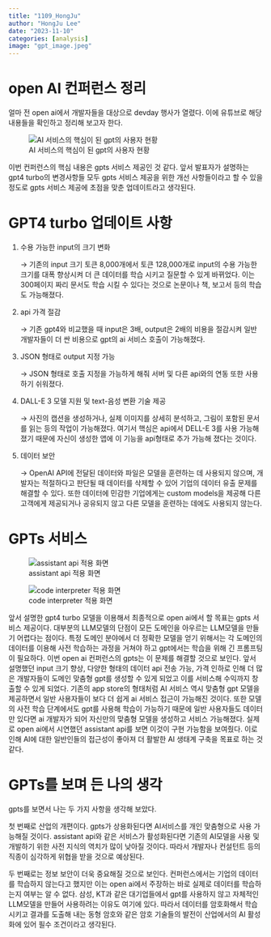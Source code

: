 ```yaml
---
title: "1109_HongJu"
author: "HongJu Lee"
date: "2023-11-10"
categories: [analysis]
image: "gpt_image.jpeg"
---
```


# open AI 컨퍼런스 정리

얼마 전 open ai에서 개발자들을 대상으로 devday 행사가 열렸다. 이에 유튜브로 해당 내용들을 확인하고 정리해 보고자 한다. 

![AI 서비스의 핵심이 된 gpt의 사용자 현황](gpt_users.png)


이번 컨퍼런스의 핵심 내용은 gpts 서비스 제공인 것 같다. 앞서 발표자가 설명하는 gpt4 turbo의 변경사항들 모두 gpts 서비스 제공을 위한 개선 사항들이라고 할 수 있을 정도로 gpts 서비스 제공에 초점을 맞춘 업데이트라고 생각된다. 

# GPT4 turbo 업데이트 사항

1. 수용 가능한 input의 크기 변화
    
    → 기존의 input 크기 토큰 8,000개에서 토큰 128,000개로 input의 수용 가능한 크기를 대폭 향상시켜 더 큰 데이터를 학습 시키고 질문할 수 있게 바뀌었다. 이는 300페이지 짜리 문서도 학습 시킬 수 있다는 것으로 논문이나 책, 보고서 등의 학습도 가능해졌다.
    
2. api 가격 절감
    
    → 기존 gpt4와 비교했을 때 input은 3배, output은 2배의 비용을 절감시켜 일반 개발자들이 더 싼 비용으로 gpt의 ai 서비스 호출이 가능해졌다.
    
3. JSON 형태로 output 지정 가능
    
    → JSON 형태로 호출 지정을 가능하게 해줘 서버 및 다른 api와의 연동 또한 사용하기 쉬워졌다.
    
4. DALL-E 3 모델 지원 및 text-음성 변환 기술 제공
    
    → 사진의 캡션을 생성하거나, 실제 이미지를 상세히 분석하고, 그림이 포함된 문서를 읽는 등의 작업이 가능해졌다. 여기서 핵심은 api에서 DELL-E 3를 사용 가능해 졌기 때문에 자신이 생성한 앱에 이 기능을 api형태로 추가 가능해 졌다는 것이다.
    
5. 데이터 보안
    
    → OpenAI API에 전달된 데이터와 파일은 모델을 훈련하는 데 사용되지 않으며, 개발자는 적절하다고 판단될 때 데이터를 삭제할 수 있어 기업의 데이터 유출 문제를 해결할 수 있다. 또한 데이터에 민감한 기업에게는 custom models을 제공해 다른 고객에게 제공되거나 공유되지 않고 다른 모델을 훈련하는 데에도 사용되지 않는다.
    

# GPTs 서비스

![assistant api 적용 화면](gpt_assistant1.png)

![code interpreter 적용 화면](gpt_code_interpreter.png)

 앞서 설명한 gpt4 turbo 모델을 이용해서 최종적으로 open ai에서 할 목표는 gpts 서비스 제공이다. 대부분의 LLM모델의 단점이 모든 도메인을 아우르는 LLM모델을 만들기 어렵다는 점이다. 특정 도메인 분야에서 더 정확한 모델을 얻기 위해서는 각 도메인의 데이터를 이용해 사전 학습하는 과정을 거쳐야  하고 gpt에서는 학습을 위해 긴 프롬프팅이 필요하다. 이번 open ai 컨퍼런스의 gpts는 이 문제를 해결할 것으로 보인다. 앞서 설명했던 input 크기 향상, 다양한 형태의 데이터 api 전송 가능, 가격 인하로 인해 더 많은 개발자들이 도메인 맞춤형 gpt를 생성할 수 있게 되었고 이를 서비스해 수익까지 창출할 수 있게 되었다. 기존의 app store의 형태처럼 AI 서비스 역시 맞춤형 gpt 모델을 제공하면서 일반 사용자들이 보다 더 쉽게 ai 서비스 접근이 가능해진 것이다. 또한 모델의 사전 학습 단계에서도 gpt를 사용해 학습이 가능하기 때문에 일반 사용자들도 데이터만 있다면 ai 개발자가 되어 자신만의 맞춤형 모델을 생성하고 서비스 가능해졌다. 실제로 open ai에서 시연했던 assistant api를 보면 이것이 구현 가능함을 보여줬다. 이로 인해 AI에 대한 일반인들의 접근성이 좋아져 더 활발한 AI 생태계 구축을 목표로 하는 것 같다.

# GPTs를 보며 든 나의 생각

gpts를 보면서 나는 두 가지 사항을 생각해 보았다. 

 첫 번째로 산업의 개편이다. gpts가 상용화된다면 AI서비스를 개인 맞춤형으로 사용 가능해질 것이다. assistant api와 같은  서비스가 활성화된다면 기존의 AI모델을 사용 및 개발하기 위한 사전 지식의 역치가 많이 낮아질 것이다. 따라서 개발자나 컨설턴트 등의 직종이 심각하게 위협을 받을 것으로 예상된다. 

 두 번째로는 정보 보안이 더욱 중요해질 것으로 보인다. 컨퍼런스에서는 기업의 데이터를 학습하지 않는다고 했지만 이는 open ai에서 주장하는 바로 실제로 데이터를 학습하는지 여부는 알 수 없다. 삼성, KT과 같은 대기업들에서 gpt를 사용하지 않고 자체적인 LLM모델을 만들어 사용하려는 이유도 여기에 있다. 따라서 데이터를 암호화해서 학습시키고 결과를 도출해 내는 동형 암호와 같은 암호 기술들의 발전이 산업에서의 AI 활성화에 있어 필수 조건이라고 생각된다.


